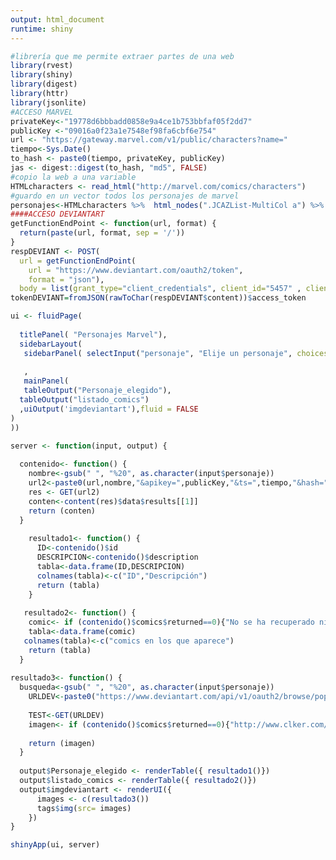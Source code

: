 ```yaml
---
output: html_document
runtime: shiny
---
```



```r
#librería que me permite extraer partes de una web
library(rvest)
library(shiny)
library(digest)
library(httr)
library(jsonlite)
#ACCESO MARVEL
privateKey<-"19778d6bbbadd0858e9a4ce1b753bbfaf05f2dd7"
publicKey <-"09016a0f23a1e7548ef98fa6cbf6e754"
url <- "https://gateway.marvel.com/v1/public/characters?name="
tiempo<-Sys.Date()
to_hash <- paste0(tiempo, privateKey, publicKey)
jas <- digest::digest(to_hash, "md5", FALSE)
#copio la web a una variable
HTMLcharacters <- read_html("http://marvel.com/comics/characters")
#guardo en un vector todos los personajes de marvel
personajes<-HTMLcharacters %>%  html_nodes(".JCAZList-MultiCol a") %>%  html_text()
####ACCESO DEVIANTART
getFunctionEndPoint <- function(url, format) {
  return(paste(url, format, sep = '/'))
}
respDEVIANT <- POST(
  url = getFunctionEndPoint(
    url = "https://www.deviantart.com/oauth2/token",
    format = "json"),
  body = list(grant_type="client_credentials", client_id="5457" , client_secret="bc0fbd61bac0be48425e48a9ca34aef2"))
tokenDEVIANT=fromJSON(rawToChar(respDEVIANT$content))$access_token

```
```r
ui <- fluidPage(
  
  titlePanel( "Personajes Marvel"),
  sidebarLayout(
   sidebarPanel( selectInput("personaje", "Elije un personaje", choices = personajes) )
   
   ,
   mainPanel(
   tableOutput("Personaje_elegido"),
  tableOutput("listado_comics")
  ,uiOutput('imgdeviantart'),fluid = FALSE
)
))

server <- function(input, output) {
  
  contenido<- function() {
    nombre<-gsub(" ", "%20", as.character(input$personaje))
    url2<-paste0(url,nombre,"&apikey=",publicKey,"&ts=",tiempo,"&hash=",jas)
    res <- GET(url2)
    conten<-content(res)$data$results[[1]]
    return (conten)
  }
  
    resultado1<- function() {
      ID<-contenido()$id
      DESCRIPCION<-contenido()$description
      tabla<-data.frame(ID,DESCRIPCION)
      colnames(tabla)<-c("ID","Descripción")
      return (tabla)
    }
  
   resultado2<- function() {
    comic<- if (contenido()$comics$returned==0){"No se ha recuperado ningún comic"}else {matrix(unlist(contenido()$comics$items),ncol=2,byrow=TRUE)[,2]}
    tabla<-data.frame(comic)
   colnames(tabla)<-c("comics en los que aparece")
    return (tabla)
  }
  
resultado3<- function() {
  busqueda<-gsub(" ", "%20", as.character(input$personaje))
    URLDEV<-paste0("https://www.deviantart.com/api/v1/oauth2/browse/popular?category_path=cartoons/digital/comics/&q=",busqueda,"&timerange=alltime&limit=2&access_token=",tokenDEVIANT)
    
    TEST<-GET(URLDEV)
    imagen<- if (contenido()$comics$returned==0){"http://www.clker.com/cliparts/q/L/P/Y/t/6/no-image-available-md.png"}else {content(TEST)$results[[1]]$preview$src}
    
    return (imagen)
  }
  
  output$Personaje_elegido <- renderTable({ resultado1()})
  output$listado_comics <- renderTable({ resultado2()})
  output$imgdeviantart <- renderUI({
      images <- c(resultado3())
      tags$img(src= images)
    })
}

shinyApp(ui, server)

```



